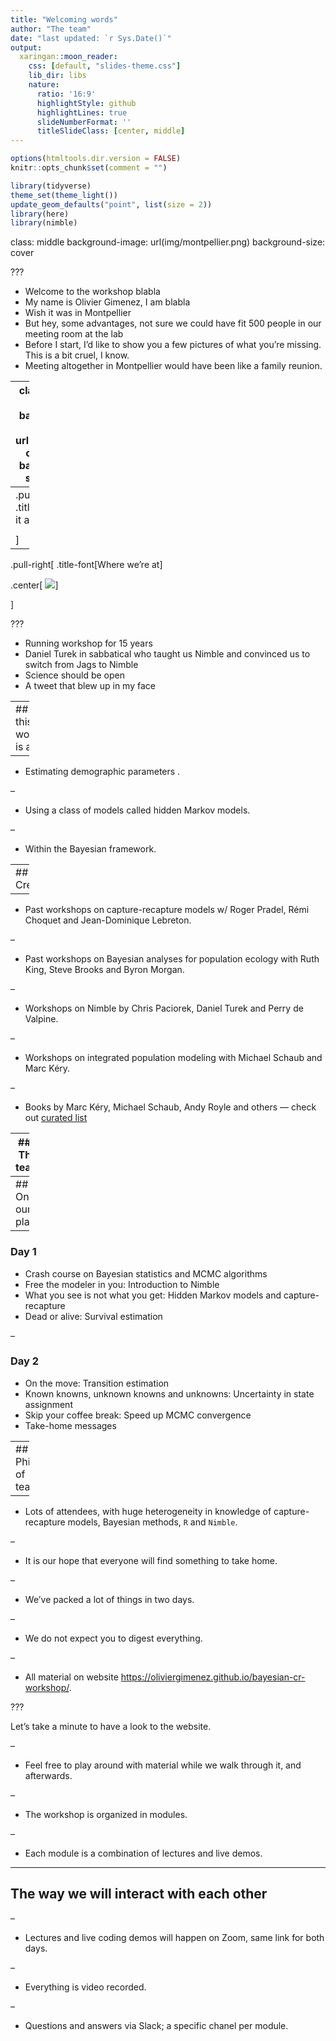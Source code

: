 ```yaml
---
title: "Welcoming words"
author: "The team"
date: "last updated: `r Sys.Date()`"
output:
  xaringan::moon_reader:
    css: [default, "slides-theme.css"]
    lib_dir: libs
    nature:
      ratio: '16:9'
      highlightStyle: github
      highlightLines: true
      slideNumberFormat: ''
      titleSlideClass: [center, middle]
---
```


```r
options(htmltools.dir.version = FALSE)
knitr::opts_chunk$set(comment = "")

library(tidyverse)
theme_set(theme_light())
update_geom_defaults("point", list(size = 2)) 
library(here)
library(nimble)
```




class: middle
background-image: url(img/montpellier.png)
background-size: cover

???

+ Welcome to the workshop blabla
+ My name is Olivier Gimenez, I am blabla
+ Wish it was in Montpellier
+ But hey, some advantages, not sure we could have fit 500 people in our meeting room at the lab
+ Before I start, I'd like to show you a few pictures of what you’re missing. This is a bit cruel, I know. 
+ Meeting altogether in Montpellier would have been like a family reunion. 

---
class: center, middle
background-image: url(img/zoom-covid.png)
background-size: cover

???

+ Instead, we're spending quality time on Zoom. 

---
.pull-left[
.title-font[How it all started]

<center><blockquote class="twitter-tweet"><p lang="en" dir="ltr">📢📅🪤 Inference about animal demographic parameters: Bayesian analysis of capture-recapture data using Jags/Nimble. May 17-18, 2021. Remote workshop. Free of charge. Video-recorded. 🥳<br>➡️ Registration is up and running <a href="https://t.co/wB94IWtBKY">https://t.co/wB94IWtBKY</a><br>➡️ Details in the thread. <a href="https://t.co/mP3tuleIkZ">https://t.co/mP3tuleIkZ</a></p>&mdash; Olivier Gimenez 🖖 (@oaggimenez) <a href="https://twitter.com/oaggimenez/status/1355068873746362368?ref_src=twsrc%5Etfw">January 29, 2021</a></blockquote> <script async src="https://platform.twitter.com/widgets.js" charset="utf-8"></script></center>

]

--

.pull-right[
.title-font[Where we're at]

.center[
![](img/googleform.png)
]

]

???

+ Running workshop for 15 years
+ Daniel Turek in sabbatical who taught us Nimble and convinced us to switch from Jags to Nimble
+ Science should be open
+ A tweet that blew up in my face

---
## What this workshop is about

--

+ Estimating demographic parameters .

--

+ Using a class of models called hidden Markov models.

--

+ Within the Bayesian framework.

---
## Credits

--

+ Past workshops on capture-recapture models w/ Roger Pradel, Rémi Choquet and Jean-Dominique Lebreton.

--

+ Past workshops on Bayesian analyses for population ecology with Ruth King, Steve Brooks and Byron Morgan.

--

+ Workshops on Nimble by Chris Paciorek, Daniel Turek and Perry de Valpine.

--

+ Workshops on integrated population modeling with Michael Schaub and Marc Kéry.

--

+ Books by Marc Kéry, Michael Schaub, Andy Royle and others <span>&#8212;</span> check out [curated list](https://www.mbr-pwrc.usgs.gov/pubanalysis/roylebook/)


---
### The team 

```r
library(cowplot)
p1 <- ggdraw() + 
  draw_image(here::here("slides","img","chloe.jpg"), scale = 0.9) + 
  draw_label(label = "Chloe Rebecca Nater", hjust = -.4)

p2 <- ggdraw() + 
  draw_image(here::here("slides","img","sarah.jpg"), scale = 0.9) + 
  draw_label(label = "Sarah Cubaynes", hjust = -.5)

p3 <- ggdraw() + 
  draw_image(here::here("slides","img","chloe.jpg"), scale = 0.9) + 
  draw_label(label = "Maud Quéroué", hjust = -.5)

p4 <- ggdraw() + 
  draw_image(here::here("slides","img","chloe.jpg"), scale = 0.9) + 
  draw_label(label = "Perry de Valpine", hjust = -.5)

p5 <- ggdraw() + 
  draw_image(here::here("slides","img","olivier.jpg"), scale = 0.85) + 
  draw_label(label = "Olivier Gimenez", hjust = -.5)

library(patchwork)

p1 / p2 / p3 / p4 / p5
```


---
## On our plate

--

### Day 1
+ Crash course on Bayesian statistics and MCMC algorithms
+ Free the modeler in you: Introduction to Nimble
+ What you see is not what you get: Hidden Markov models and capture-recapture
+ Dead or alive: Survival estimation

--

### Day 2
+ On the move: Transition estimation
+ Known knowns, unknown knowns and unknowns: Uncertainty in state assignment
+ Skip your coffee break: Speed up MCMC convergence 
+ Take-home messages

---
## Philosophy of teaching

--

+ Lots of attendees, with huge heterogeneity in knowledge of capture-recapture models, Bayesian methods, `R` and `Nimble`.

--

+ It is our hope that everyone will find something to take home. 


--

+ We've packed a lot of things in two days.

--

+ We do not expect you to digest everything.

--

+ All material on website <https://oliviergimenez.github.io/bayesian-cr-workshop/>.

???

Let's take a minute to have a look to the website.


--

+ Feel free to play around with material while we walk through it, and afterwards.

--

+ The workshop is organized in modules.

--

+ Each module is a combination of lectures and live demos.

---

## The way we will interact with each other

--

+ Lectures and live coding demos will happen on Zoom, same link for both days.

--

+ Everything is video recorded.

--

+ Questions and answers via Slack; a specific chanel per module.
